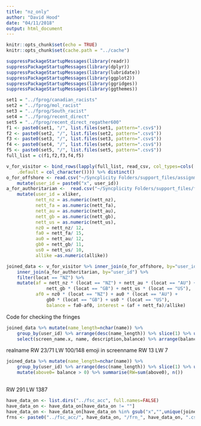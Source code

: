 ```yaml
---
title: "nz_only"
author: "David Hood"
date: "04/11/2018"
output: html_document
---
```


```r
knitr::opts_chunk$set(echo = TRUE)
knitr::opts_chunk$set(cache.path = "../cache")
```

```r
suppressPackageStartupMessages(library(readr))
suppressPackageStartupMessages(library(dplyr))
suppressPackageStartupMessages(library(lubridate))
suppressPackageStartupMessages(library(ggplot2))
suppressPackageStartupMessages(library(ggridges))
suppressPackageStartupMessages(library(ggthemes))
```

```r
set1 = "../fprog/canadian_racists"
set2 = "../fprog/mol_racist"
set3 = "../fprog/South_racist"
set4 = "../fprog/recent_direct"
set5 = "../fprog/recent_direct_regather600"
f1 <- paste0(set1, "/", list.files(set1, pattern=".csv$"))
f2 <- paste0(set2, "/", list.files(set2, pattern=".csv$"))
f3 <- paste0(set3, "/", list.files(set3, pattern=".csv$"))
f4 <- paste0(set4, "/", list.files(set4, pattern=".csv$"))
f5 <- paste0(set5, "/", list.files(set5, pattern=".csv$"))
full_list = c(f1,f2,f3,f4,f5)

v_for_visitor <- bind_rows(lapply(full_list, read_csv, col_types=cols(
    .default = col_character()))) %>% distinct() 
o_for_offshore <- read.csv("~/Syncplicity Folders/support_files/assignment.csv", colClasses = "character") %>%
    mutate(user_id = paste0("x", user_id))
a_for_authoritarian <-  read.csv("~/Syncplicity Folders/support_files/fa_spec.csv", colClasses = "character") %>%
    mutate(user_id = xliker, 
           nett_nz = as.numeric(nett_nz),
           nett_fa = as.numeric(nett_fa), 
           nett_au = as.numeric(nett_au),
           nett_gb = as.numeric(nett_gb),
           nett_us = as.numeric(nett_us),
           nz0 = nett_nz/ 12, 
           fa0 = nett_fa/ 15,
           au0 = nett_au/ 12,
           gb0 = nett_gb/ 11,
           us0 = nett_us/ 10,
           allike =as.numeric(allike))

joined_data <- v_for_visitor %>% inner_join(o_for_offshore, by="user_id") %>%
    inner_join(a_for_authoritarian, by="user_id") %>% 
    filter(locat == "NZ") %>%
    mutate(af = nett_nz * (locat == "NZ") + nett_au * (locat == "AU") +
               nett_gb * (locat == "GB") + nett_us * (locat == "US"),
           af0 = nz0 * (locat == "NZ") + au0 * (locat == "AU") +
               gb0 * (locat == "GB") + us0 * (locat == "US"),
               balance = fa0-af0, interest = (af + nett_fa)/allike)

```


Code for checking the fringes

```r
joined_data %>% mutate(name_length=nchar(name)) %>%
    group_by(user_id) %>% arrange(desc(name_length)) %>% slice(1) %>% ungroup() %>%
    select(screen_name.x, name, description,balance) %>% arrange(balance) %>% View()
```
realname RW 23/71 LW 100/148
emoji in screenname RW 13 LW 7

```r
joined_data %>% mutate(name_length=nchar(name)) %>%
    group_by(user_id) %>% arrange(desc(name_length)) %>% slice(1) %>% ungroup() %>%
    mutate(above0= balance > 0) %>% summarise(RW=sum(above0), n())
    
```

RW 291 LW 1387

```r
have_data_on <- list.dirs("../fsc_acc", full.names=FALSE)
have_data_on <- have_data_on[have_data_on != ""]
have_data_on <- have_data_on[have_data_on %in% gsub("x","",unique(joined_data$user_id))]
frns <- paste0("../fsc_acc/", have_data_on, "/frn_", have_data_on, ".csv")

```

